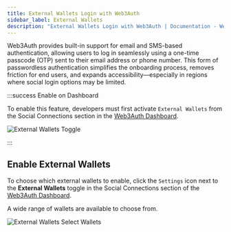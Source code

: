 ```yaml
---
title: External Wallets Login with Web3Auth
sidebar_label: External Wallets
description: "External Wallets Login with Web3Auth | Documentation - Web3Auth"
---
```



Web3Auth provides built-in support for email and SMS-based authentication, allowing users to log in
seamlessly using a one-time passcode (OTP) sent to their email address or phone number. This form of
passwordless authentication simplifies the onboarding process, removes friction for end users, and
expands accessibility—especially in regions where social login options may be limited.

:::success Enable on Dashboard

To enable this feature, developers must first activate `External Wallets` from the Social
Connections section in the [Web3Auth Dashboard](https://dashboard.web3auth.io).

<div style={{ flexBasis: "300px", flexGrow: "1", textAlign: "center" }}>
  <img
    src={ExternalWalletsToggle}
    style={{ alignSelf: "center", maxWidth: "100%" }}
    alt="External Wallets Toggle"
  />
</div>

:::

## Enable External Wallets

To choose which external wallets to enable, click the `Settings` icon next to the **External
Wallets** toggle in the Social Connections section of the
[Web3Auth Dashboard](https://dashboard.web3auth.io).

A wide range of wallets are available to choose from.

<div style={{ flexBasis: "300px", flexGrow: "1", textAlign: "center" }}>
  <img
    src={ExternalWalletsSelectWallets}
    style={{ alignSelf: "center", maxWidth: "100%" }}
    alt="External Wallets Select Wallets"
  />
</div>
